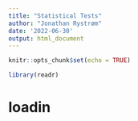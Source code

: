 ```yaml
---
title: "Statistical Tests"
author: "Jonathan Rystrøm"
date: '2022-06-30'
output: html_document
---
```


```r
knitr::opts_chunk$set(echo = TRUE)
```

```r
library(readr)
```
# loadin
```r

```

